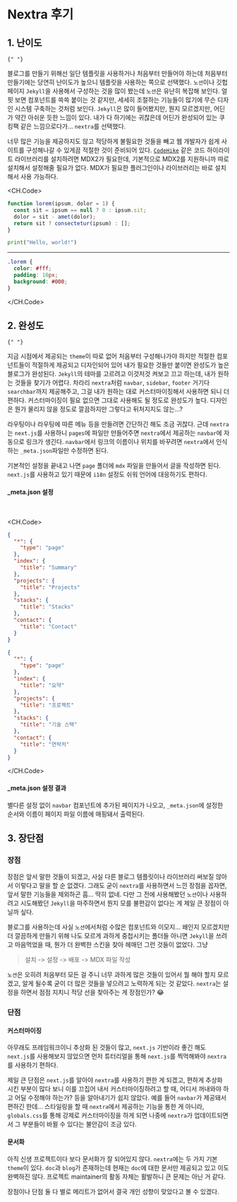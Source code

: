 
# Nextra 후기

## 1. 난이도

    {" "}

블로그를 만들기 위해선 일단 템플릿을 사용하거나 처음부터 만들어야 하는데
처음부터 만들기에는 당연히 난이도가 높으니 템플릿을 사용하는 쪽으로 선택했다.
`노션`이나 깃헙페이지 `Jekyll`을 사용해서 구성하는 것을 많이 봤는데 `노션`은
유난히 복잡해 보인다. 얼핏 보면 컴포넌트를 쓱쓱 붙이는 것 같지만, 세세히
조절하는 기능들이 많기에 무슨 디자인 시스템 구축하는 것처럼 보인다. `Jekyll`은
많이 들어봤지만, 뭔지 모르겠지만, 어딘가 약간 아쉬운 듯한 느낌이
있다. 내가 다 하기에는 귀찮은데 어딘가 완성되어 있는 쿠킹팩 같은 느낌으로다가...
`nextra`를 선택했다.

<Tree>
  <Folder name="기능" defaultOpen>
    <File name="마크다운" />
    <File name="코드 하이라이트" />
    <File name="이미지 최적화" />
    <File name="배포(Deploy)" />
    <File name="SSG / SSR" />
    <File name="SEO" />
  </Folder>
</Tree>

너무 많은 기능을 제공하지도 않고 적당하게 불필요한 것들을 빼고 웹 개발자가
쉽게 사이트를 구성해나갈 수 있게끔 적절한 것이 준비되어 있다. [`CodeHike`](https://codehike.org/demo/spotlight)
같은 코드 하이라이트 라이브러리를 설치하려면 MDX2가 필요한데, 기본적으로 MDX2를 지원하니까
따로 설치해서 설정해줄 필요가 없다. MDX가 필요한 플러그인이나 라이브러리는 바로 설치해서 사용 가능하다.

<CH.Code>

```js app.js focus=2:4
function lorem(ipsum, dolor = 1) {
  const sit = ipsum == null ? 0 : ipsum.sit;
  dolor = sit - amet(dolor);
  return sit ? consectetur(ipsum) : [];
}
```

```python hello.py
print("Hello, world!")
```

---

```css styles.css
.lorem {
  color: #fff;
  padding: 10px;
  background: #000;
}
```

</CH.Code>

## 2. 완성도

    {" "}

지금 시점에서 제공되는 `theme`이 따로 없어 처음부터 구성해나가야 하지만
적절한 컴포넌트들이 적절하게 제공되고 디자인되어 있어 내가 필요한 것들만
붙이면 완성도가 높은 블로그가 완성된다. `Jekyll`의 테마를 고르려고
이것저것 켜보고 끄고 하는데, 내가 원하는 것들을 찾기가 어렵다. 차라리
`nextra`처럼 `navbar`, `sidebar`, `footer` 거기다 `searchbar`까지
제공해주고, 그걸 내가 원하는 대로 커스터마이징해서 사용하면 되니 더 편하다.
커스터마이징이 필요 없으면 그대로 사용해도 될 정도로 완성도가 높다.
디자인은 뭔가 물리지 않을 정도로 깔끔하지만 그렇다고 뒤처지지도 않는...?

라우팅이나 라우팅에 따른 메뉴 등을 만들려면 간단하긴 해도 조금 귀찮다.
근데 `nextra`는 `next.js`를 사용하니 `pages`에 파일만 만들어주면
`nextra`에서 제공하는 `navbar`에 자동으로 링크가 생긴다. `navbar`에서
링크의 이름이나 위치를 바꾸려면 `nextra`에서 인식하는 `_meta.json`파일만 수정하면 된다.

기본적인 설정을 끝내고 나면 `page` 폴더에 `mdx` 파일을 만들어서 글을 작성하면 된다.
`next.js`를 사용하고 있기 때문에 `i18n` 설정도 쉬워 언어에 대응하기도 편하다.

#### \_meta.json 설정


<Screenshot src={MetaJsonScreenshot} alt="_meta.json.screenshot" />

<br />

<CH.Code>
```json _meta.en.json
{
  "*": {
    "type": "page"
  },
  "index": {
    "title": "Summary"
  },
  "projects": {
    "title": "Projects"
  },
  "stacks": {
    "title": "Stacks"
  },
  "contact": {
    "title": "Contact"
  }
}
```

```json _meta.ko.json
{
  "*": {
    "type": "page"
  },
  "index": {
    "title": "요약"
  },
  "projects": {
    "title": "프로젝트"
  },
  "stacks": {
    "title": "기술 스택"
  },
  "contact": {
    "title": "연락처"
  }
}
```

</CH.Code>

#### \_meta.json 설정 결과


<Screenshot src={NavbarScreenshot} alt="navbar.screenshot" />

별다른 설정 없이 `navbar` 컴포넌트에 추가된 페이지가 나오고, `_meta.json`에 설정한
순서와 이름이 페이지 파일 이름에 매핑돼서 출력된다.

## 3. 장단점

### 장점

장점은 앞서 말한 것들이 되겠고, 사실 다른 블로그 템플릿이나 라이브러리 써보질 않아서
이렇다고 말을 할 순 없겠다. 그래도 굳이 `nextra`를 사용하면서 느낀 장점을 꼽자면, 앞서 말한 기능들을 제외하곤
흠... 딱히 없네. 다만 그 전에 사용해봤던 `노션`이나 사용하려고 시도해봤던 `Jekyll`을 마주하면서
뭔지 모를 불편감이 없다는 게 제일 큰 장점이 아닐까 싶다.

블로그를 사용하는데 사실 `노션`에서처럼 수많은 컴포넌트와 이모지... 왜인지 모르겠지만
더 깔끔하게 만들기 위해 나도 모르게 과하게 중첩시키는 폴더들 아니면 `Jekyll`을 쓰려고
마음먹었을 때, 뭔가 더 완벽한 스킨을 찾아 헤매던 그런 것들이 없었다. 그냥

> 설치 -> 설정 -> 배포 -> MDX 파일 작성

`노션`은 오히려 처음부터 모든 걸 주니 너무 과하게 많은 것들이 있어서 뭘 해야 할지 모르겠고,
알게 될수록 굳이 더 많은 것들을 넣으려고 노력하게 되는 것 같았다.
`nextra`는 설정을 하면서 점점 지치니 적당 선을 찾아주는 게 장점인가? 😂

### 단점

#### 커스터마이징

아무래도 프레임워크이니 추상화 된 것들이 많고, `next.js` 기반이라 좋긴 해도 `next.js`를 사용해보지
않았으면 먼저 튜터리얼을 통해 `next.js`를 찍먹해봐야 `nextra`를 사용하기 편하다.

제일 큰 단점은 `next.js`를 알아야 `nextra`를 사용하기 편한 게 되겠고, 편하게 추상화 시킨
부분이 많다 보니 이를 끄집어 내서 커스터마이징하려고 할 때, 어디서 꺼내와야 하고 어딜
수정해야 하는가? 등을 알아내기가 쉽지 않았다. 예를 들어 `navbar`가 제공돼서 편하긴 한데...
스타일링을 할 때 `nextra`에서 제공하는 기능을 통한 게 아니라, `globals.css`를 통해
강제로 커스터마이징을 하게 되면 나중에 `nextra`가 업데이트되면서 그 부분들이 바뀔 수 있다는
불안감이 조금 있다.

#### 문서화

아직 신생 프로젝트이다 보다 문서화가 잘 되어있지 않다. `nextra`에는 두 가지 기본 `theme`이 있다.
`doc`과 `blog`가 존재하는데 현재는 `doc`에 대한 문서만 제공되고 있고 이도 완벽하진 않다.
프로젝트 maintainer의 활동 자체는 활발하니 큰 문제는 아닌 거 같다.

장점이나 단점 둘 다 별로 메리트가 없어서 결국 개인 성향이 맞았다고 볼 수 있겠다.
